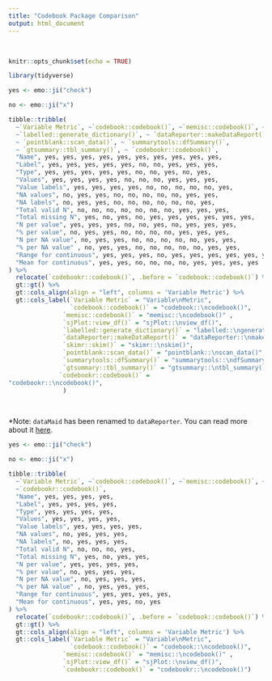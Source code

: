 ---
title: "Codebook Package Comparison"
output: html_document
---

<br>

```{r setup, include=FALSE}
knitr::opts_chunk$set(echo = TRUE)

library(tidyverse)

```

```{r, echo = FALSE}

yes <- emo::ji("check")

no <- emo::ji("x")

tibble::tribble(
  ~`Variable Metric`, ~`codebook::codebook()`, ~`memisc::codebook()`, ~`sjPlot::view_df()`,
  ~`labelled::generate_dictionary()`, ~ `dataReporter::makeDataReport()`, ~ `skimr::skim()`, 
  ~ `pointblank::scan_data()`, ~ `summarytools::dfSummary()`, 
  ~ `gtsummary::tbl_summary()`, ~ `codebookr::codebook()`,
  "Name", yes, yes, yes, yes, yes, yes, yes, yes, yes, yes,
  "Label", yes, yes, yes, yes, yes, no, no, yes, yes, yes,
  "Type", yes, yes, yes, yes, yes, no, no, yes, no, yes,
  "Values", yes, yes, yes, yes, no, no, no, yes, yes, yes,
  "Value labels", yes, yes, yes, yes, no, no, no, no, no, yes,
  "NA values", no, yes, yes, no, no, no, no, no, yes, yes,
  "NA labels", no, yes, yes, no, no, no, no, no, no, yes,
  "Total valid N", no, no, no, no, no, no, no, yes, yes, yes,
  "Total missing N", yes, no, yes, no, yes, yes, yes, yes, yes, yes,
  "N per value", yes, yes, yes, no, no, yes, no, yes, yes, yes,
  "% per value", no, yes, yes, no, no, no, no, yes, yes, yes,
  "N per NA value", no, yes, yes, no, no, no, no, no, yes, yes,
  "% per NA value" , no, yes, yes, no, no, no, no, no, yes, yes,
  "Range for continuous", yes, yes, yes, no, yes, yes, yes, yes, yes, yes,
  "Mean for continuous", yes, yes, no, no, no, no, yes, yes, yes, yes
) %>% 
  relocate(`codebookr::codebook()`, .before = `codebook::codebook()`) %>%
  gt::gt() %>%
  gt::cols_align(align = "left", columns = 'Variable Metric') %>%
  gt::cols_label(`Variable Metric` = "Variable\nMetric", 
                 `codebook::codebook()` = "codebook::\ncodebook()",
               `memisc::codebook()` = "memisc::\ncodebook()" , 
               `sjPlot::view_df()` = "sjPlot::\nview_df()", 
               `labelled::generate_dictionary()` = "labelled::\ngenerate_dictionary()",
               `dataReporter::makeDataReport()` = "dataReporter::\nmakeDataReport()",
               `skimr::skim()` = "skimr::\nskim()", 
               `pointblank::scan_data()` = "pointblank::\nscan_data()", 
               `summarytools::dfSummary()` = "summarytools::\ndfSummary()", 
               `gtsummary::tbl_summary()` = "gtsummary::\ntbl_summary()",
              `codebookr::codebook()` =
"codebookr::\ncodebook()", 
               )

```

<br>

*Note: `dataMaid` has been renamed to `dataReporter`. You can read more about it [here](https://github.com/ekstroem/dataMaid).

```{r, eval = FALSE, include=FALSE, echo = FALSE}

yes <- emo::ji("check")

no <- emo::ji("x")

tibble::tribble(
  ~`Variable Metric`, ~`codebook::codebook()`, ~`memisc::codebook()`, ~`sjPlot::view_df()`,
  ~`codebookr::codebook()`,
  "Name", yes, yes, yes, yes,
  "Label", yes, yes, yes, yes,
  "Type", yes, yes, yes, yes,
  "Values", yes, yes, yes, yes,
  "Value labels", yes, yes, yes, yes,
  "NA values", no, yes, yes, yes,
  "NA labels", no, yes, yes, yes,
  "Total valid N", no, no, no, yes,
  "Total missing N", yes, no, yes, yes,
  "N per value", yes, yes, yes, yes,
  "% per value", no, yes, yes, yes,
  "N per NA value", no, yes, yes, yes,
  "% per NA value" , no, yes, yes, yes,
  "Range for continuous", yes, yes, yes, yes,
  "Mean for continuous", yes, yes, no, yes
) %>% 
  relocate(`codebookr::codebook()`, .before = `codebook::codebook()`) %>%
  gt::gt() %>%
  gt::cols_align(align = "left", columns = 'Variable Metric') %>%
  gt::cols_label(`Variable Metric` = "Variable\nMetric", 
                 `codebook::codebook()` = "codebook::\ncodebook()",
               `memisc::codebook()` = "memisc::\ncodebook()" , 
               `sjPlot::view_df()` = "sjPlot::\nview_df()", 
               `codebookr::codebook()` = "codebookr::\ncodebook()")

```
